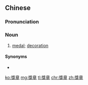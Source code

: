 {{also|奖章}}
==Chinese==
{{zh-forms|s=奖章}}

===Pronunciation===
{{zh-pron
|m=jiǎngzhāng
|c=zoeng2 zoeng1
|mn=qz,tw,xm:chióng-chiong/zz:chiáng-chiang
|cat=n
}}

===Noun===
{{zh-noun}}

# [[medal]]; [[decoration]]

====Synonyms====
* {{zh-l|勛章/勳章/勋章}}

[[ko:獎章]]
[[mg:獎章]]
[[tl:獎章]]
[[chr:獎章]]
[[zh:獎章]]
